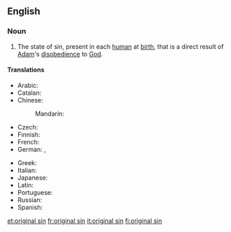 {{wikipedia}}
==English==

===Noun===
{{en-noun|sg=[[original]] [[sin]]|-}}

# {{Christianity}} The state of sin, present in each [[human]] at [[birth]], that is a direct result of [[Adam]]'s [[disobedience]] to [[God]].

====Translations====
{{trans-top|state of sin that is a direct result of Adam's disobedience to God}}
* Arabic: {{t-|ar|الخطيئة الأصلية|f|tr=al-xaṭīʾa al-ʾaṣlíyya|sc=Arab}}
* Catalan: {{t-|ca|pecat original|m}}
* Chinese:
*: Mandarin: {{t|zh|原罪|tr=yuánzuì|sc=Hani}}
* Czech: {{t-|cs|prvotní hřích|m}}
* Finnish: {{t-|fi|perisynti}}
* French: {{t+|fr|péché originel|m}}
* German: {{t-|de|Ursünde|f}}, {{t-|de|Erbsünde|f}}
{{trans-mid}}
* Greek: {{t-|el|προπατορικό αμάρτημα|n|tr=propatorikó amártima|sc=Grek}}
* Italian: {{t+|it|peccato originale|m}}
* Japanese: {{t-|ja|原罪|tr=げんざい, genzai|sc=Jpan}}
* Latin: {{t-|la|peccatum originale|n}}
* Portuguese: {{t-|pt|pecado original|m}}
* Russian: {{t-|ru|первородный грех|m|sc=Cyrl|tr=pervoródnyj grex|alt=перворо́дный грех}}
* Spanish: {{t-|es|pecado original|m}}
{{trans-bottom}}

[[et:original sin]]
[[fr:original sin]]
[[it:original sin]]
[[fi:original sin]]